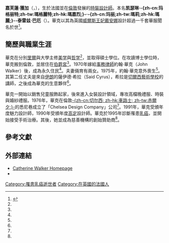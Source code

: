 {{expand|time=2016-10-24T07:41:21+00:00}}
{{noteTA
|1=zh-cn:沃克;zh-hk:獲加;zh-tw:華克;
|2=zh-cn:约翰;zh-tw:約翰;zh-hk:尊;
}}
{{About|已故法國時裝設計師|愛爾蘭演員|嘉芙蓮·獲加 (演員)}}
{{infobox person
| name = 嘉芙蓮·獲加
| native_name = Catherine Walker
| native_name_lang = en
| birth_name = Catherine Marguerite Marie-Therese Baheux
| birth_date = {{birth date|1945|6|27}}
| birth_place = {{flagicon|FRA}}[[法國|法國]][[加来海峡省|加来海峡省]]
| death_date = {{death date and age|2010|9|23|1945|6|27}}
| death_place = {{flagicon|UK}}[[英格兰|英格兰]][[萨塞克斯郡|萨塞克斯郡]]
| death_cause = [[癌症|癌症]]
| occupation = 時裝設計師
| spouse = {{marriage|約翰·華克|1970|1975|reason=widowed}}<br />薩伊德·希拉（？年結婚；2010年結束）
| education = [[法國北部里爾大學|法國北部里爾大學]]<br />{{tsl|en|University of Provence|馬賽第一大學}}
| awards = 年度魅力設計師（1991）<br />年度[[高級服裝定製|高定]]設計師（1990）
}}
'''嘉芙蓮·獲加'''（{{lang-en|'''Catherine Walker'''}}，{{bd|1945年|6月27日|2010年|9月23日}}），生於法國並在[[倫敦|倫敦]]發展的[[時尚設計|時裝設計師]]。本名'''凯瑟琳·-{zh-cn:玛格丽特;zh-tw:瑪格麗特;zh-hk:瑪嘉烈;}-·-{zh-cn:玛丽;zh-tw:瑪莉;zh-hk:瑪麗;}--泰雷兹·巴厄'''（{{lang-fr|Catherine Marguerite Marie-Therese Baheux}}）。華克以其為英國[[威爾斯王妃戴安娜|威爾斯王妃戴安娜]]設計超過一千套華服聞名於世<ref name="telegraph-obit">{{cite news|url=http://www.telegraph.co.uk/news/obituaries/culture-obituaries/8026441/Catherine-Walker.html|date=September 26, 2010|title=Catherine Walker|publisher=telegraph.co.uk|location=London|accessdate=2016-10-24|archive-date=2016-10-18|archive-url=https://web.archive.org/web/20161018213301/http://www.telegraph.co.uk/news/obituaries/culture-obituaries/8026441/Catherine-Walker.html|dead-url=no}}</ref>。

== 簡歷與職業生涯 ==
華克在分別[[法國北部里爾大學|里爾]]與{{tsl|en|University of Provence|馬賽第一大學|馬賽第一}}大學主修[[美学|美学]]與[[哲学|哲学]]<ref name="telegraph-obit" />，並取得碩士學位。在攻讀博士學位時，華克搬到倫敦，並居住在[[伯爵宮|伯爵宮]]<ref name="telegraph-obit" />。1970年嫁給[[事務律師|事務律師]]約翰·華克（John Walker）後，成為永久住民<ref name="telegraph-obit" />。夫妻倆育有兩女。1975年，約翰·華克意外喪生<ref name="telegraph-obit" />。其第二任丈夫是來自[[伊朗|伊朗]]的薩伊德·希拉（Said Cyrus），希拉是[[切爾西藝術與設計學院|切爾西藝術學校]]的講師，之後成為華克的生意夥伴<ref name="telegraph-obit" />。

華克一開始以銷售兒童服飾起家，後來進入女裝設計領域，專攻高檔晚禮服、時裝與婚紗禮服。1976年，華克在倫敦[[車路士_(倫敦)|-{zh-cn:切尔西; zh-hk:車路士; zh-tw:赤爾夕;}-]]的悉尼巷成立了「Chelsea Design Company」公司<ref name="telegraph-obit" />。1991年，華克受頒年度魅力設計師，1990年受頒年度[[高級服裝定製|高定]]設計師。華克於1995年診斷罹患[[乳癌|乳癌]]，並開始接受手術治療。其後，她並成為慈善機構{{tsl|en|Breast Cancer Haven|乳癌避風港}}的創始贊助商<ref name="telegraph-obit"/>。

== 參考文獻 ==
{{reflist|2}}

== 外部連結 ==
*[https://web.archive.org/web/20070702083742/http://www.catherinewalker.com/index.html Catherine Walker Homepage]
*{{fashiondesigner|id=catherine-walker|name=Catherine Walker}}


{{DEFAULTSORT: Walker, Catherine}}

[[Category:罹患乳癌逝世者|Category:罹患乳癌逝世者]]
[[Category:在英國的法國人|Category:在英國的法國人]]